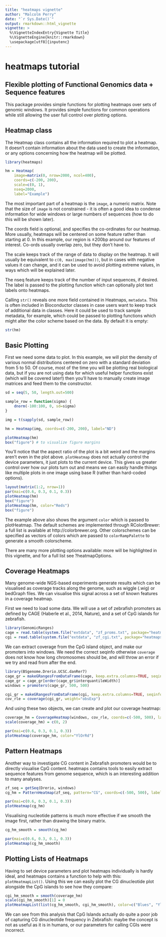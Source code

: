 ```yaml
---
title: "heatmaps vignette"
author: "Malcolm Perry"
date: "`r Sys.Date()`"
output: rmarkdown::html_vignette
vignette: >
  %\VignetteIndexEntry{Vignette Title}
  %\VignetteEngine{knitr::rmarkdown}
  \usepackage[utf8]{inputenc}
---
```


# heatmaps tutorial

## Flexible plotting of Functional Genomics data + Sequence features

This package provides simple functions for plotting heatmaps over sets 
of genomic windows. It provides simple functions for common operations while
still allowing the user full control over plotting options.

## Heatmap class

The Heatmap class contains all the information required to plot a heatmap. It
doesn't contain information about the data used to create the information, or
any options concerning how the heatmap will be plotted.

```r
library(heatmaps)

hm = Heatmap(
    image=matrix(0, nrow=2000, ncol=400), 
    coords=c(-200, 200), 
    scale=c(0, 1),
    nseq=2000, 
    label="Example")

```

The most important part of a heatmap is the `image`, a numeric matrix. Note that
the size of `image` is not constrained - it is often a good idea to condense
information for wide windows or large numbers of sequences (how to do this will
be shown later). 

The coords field is optional, and specifies the co-ordinates for our heatmap. More
usually, heatmaps will be centered on some feature rather than starting at 0. In this
example, our region is ±200bp around our features of interest. Co-ords usually overlap
zero, but they don't have to.

The scale keeps track of the range of data to display on the heatmap. It will
usually be equivalent to `c(0, max(image(hm)))`, but in cases with negative
values it can change, and it can be used to avoid plotting extreme values, in
ways which will be explained later.

The nseq feature keeps track of the number of input sequences, if desired. The label
is passed to the plotting function which can optionally plot text labels onto heatmaps.

Calling `str()` reveals one more field contained in Heatmaps, `metadata`. This is often
included in Bioconductor classes in case users want to keep track of additional data
in classes. Here it could be used to track sample metadata, for example, which could
be passed to plotting functions which might alter the color scheme based on the data.
By default it is empty:

```r
str(hm)
```

## Basic Plotting

First we need some data to plot. In this example, we will plot the density of various
normal distributions centered on zero with a standard deviation from 5 to 50. Of course,
most of the time you will be plotting real biological data, but if you are not using
data for which useful helper functions exist (which will be covered later!) then you'll
have to manually create image matrices and feed them to the constructor.

```r
sd = seq(5, 50, length.out=500)

sample_row = function(sigma) {
    dnorm(-100:100, 0, sd=sigma)
}

img = t(sapply(sd, sample_row))

hm = Heatmap(img, coords=c(-200, 200), label="ND")

plotHeatmap(hm)
box("figure") # to visualize figure margins

```

You'll notice that the aspect ratio of the plot is a bit weird and the margins aren't
even in the plot above. `plotHeatmap` does not actually control the device parameters,
it just plots to the current device. This gives us greater control over how our plots
turn out and means we can easily handle things like multiple plots in one image using
base R (rather than hard-coded options).

```r

layout(matrix(1:2, nrow=1))
par(mai=c(0.6, 0.3, 0.1, 0.3))
plotHeatmap(hm)
box("figure")
plotHeatmap(hm, color="Reds")
box("figure")

```

The example above also shows the argument `color` which is passed to plotHeatmap.
The default schemes are implemented through RColorBrewer: a full list is available
at http://colorbrewer.org. Other colorschemes can be specified as vectors of colors
which are passed to `colorRampPalette` to generate a smooth colorscheme.

There are many more plotting options available: more will be highlighted in this
vignette, and for a full list see ?heatmapOptions.

## Coverage Heatmaps

Many genome-wide NGS-based experiments generate results which can be visualised as
coverage tracks along the genome, such as wiggle (.wig) or bedGraph files. We can
visualise this signal across a set of known features in a coverage heatmap.

First we need to load some data. We will use a set of zebrafish promoters
as defined by CAGE (Haberle et al., 2014, Nature), and a set of CpG islands
for zebrafish.

```r
library(GenomicRanges)
cage = read.table(system.file("extdata", "zf_proms.txt", package="heatmaps"), header=TRUE)
cgi = read.table(system.file("extdata", "zf_cgi.txt", package="heatmaps"), header=TRUE)
```

We can extract coverage from the CpG island object, and make our promoters into windows.
We need the correct seqinfo otherwise `coverage` does not know how long chromosomes should
be, and will throw an error if we try and read from after the end.

```r
library(BSgenome.Drerio.UCSC.danRer7)
cage_gr = makeGRangesFromDataFrame(cage, keep.extra.columns=TRUE, seqinfo=seqinfo(Drerio))
cage_gr = cage_gr[order(cage_gr$interquantileWidth)]
windows = promoters(cage_gr, 500, 500)

cgi_gr = makeGRangesFromDataFrame(cgi, keep.extra.columns=TRUE, seqinfo=seqinfo(Drerio))
cov_rle = coverage(cgi_gr, weight="obsExp")
```

And using these two objects, we can create and plot our coverage heatmap:

```r
coverage_hm = CoverageHeatmap(windows, cov_rle, coords=c(-500, 500), label="CGI")
scale(coverage_hm) = c(0, 2)

par(mai=c(0.6, 0.3, 0.1, 0.3))
plotHeatmap(coverage_hm, color="YlOrRd")
```

## Pattern Heatmaps

Another way to investigate CG content in Zebrafish promoters would be to directly visualise
CpG content. heatmaps contains tools to easily extract sequence features from genome sequence,
which is an interesting addition to many analyses.

```r
zf_seq = getSeq(Drerio, windows)
cg_hm = PatternHeatmap(zf_seq, pattern="CG", coords=c(-500, 500), label="CG")

par(mai=c(0.6, 0.3, 0.1, 0.3))
plotHeatmap(cg_hm)
```

Visualising nucleotide patterns is much more effective if we smooth the image
first, rather than drawing the binary matrix.

```r
cg_hm_smooth = smooth(cg_hm)

par(mai=c(0.6, 0.3, 0.1, 0.3))
plotHeatmap(cg_hm_smooth)
```

## Plotting Lists of Heatmaps

Having to set device parameters and plot heatmaps individually is hardly ideal, and
heatmaps contains a function to help with this: `plotHeatmapList()`. Using this we can
easily plot the CG dinucleotide plot alongside the CpG islands to see how they compare:

```r
cgi_hm_smooth = smooth(coverage_hm)
scale(cgi_hm_smooth)[1] = 0
plotHeatmapList(list(cg_hm_smooth, cgi_hm_smooth), color=c("Blues", "YlOrRd"))
```

We can see from this analysis that CpG Islands actually do quite a poor job of capturing
CG dinucleotide frequency in Zebrafish: maybe the concept is not as useful as it is in humans,
or our parameters for calling CGIs were incorrect.


